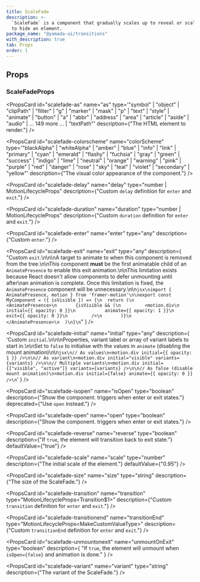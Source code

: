 ```yaml
---
title: ScaleFade
description: >-
  `ScaleFade` is a component that gradually scales up to reveal or scales down
  to hide an element.
package_name: "@yamada-ui/transitions"
with_description: true
tab: Props
order: 1
---
```


## Props

### ScaleFadeProps

<PropsCard
  id="scalefade-as"
  name="as"
  type='"symbol" | "object" | "clipPath" | "filter" | "g" | "marker" | "mask" | "p" | "text" | "style" | "animate" | "button" | "a" | "abbr" | "address" | "area" | "article" | "aside" | "audio" | ... 149 more ... | "textPath"'
  description={"The HTML element to render."}
/>

<PropsCard
  id="scalefade-colorscheme"
  name="colorScheme"
  type='"blackAlpha" | "whiteAlpha" | "amber" | "blue" | "info" | "link" | "primary" | "cyan" | "emerald" | "flashy" | "fuchsia" | "gray" | "green" | "success" | "indigo" | "lime" | "neutral" | "orange" | "warning" | "pink" | "purple" | "red" | "danger" | "rose" | "sky" | "teal" | "violet" | "secondary" | "yellow"'
  description={"The visual color appearance of the component."}
/>

<PropsCard
  id="scalefade-delay"
  name="delay"
  type="number | MotionLifecycleProps<number>"
  description={"Custom `delay` definition for `enter` and `exit`."}
/>

<PropsCard
  id="scalefade-duration"
  name="duration"
  type="number | MotionLifecycleProps<number>"
  description={"Custom `duration` definition for `enter` and `exit`."}
/>

<PropsCard
  id="scalefade-enter"
  name="enter"
  type="any"
  description={"Custom `enter`."}
/>

<PropsCard
  id="scalefade-exit"
  name="exit"
  type="any"
  description={
    "Custom `exit`.\n\n\nA target to animate to when this component is removed from the tree.\n\nThis component **must** be the first animatable child of an `AnimatePresence` to enable this exit animation.\n\nThis limitation exists because React doesn't allow components to defer unmounting until after\nan animation is complete. Once this limitation is fixed, the `AnimatePresence` component will be unnecessary.\n\n```jsx\nimport { AnimatePresence, motion } from 'framer-motion'\n\nexport const MyComponent = ({ isVisible }) => {\n  return (\n    <AnimatePresence>\n       {isVisible && (\n         <motion.div\n           initial={{ opacity: 0 }}\n           animate={{ opacity: 1 }}\n           exit={{ opacity: 0 }}\n         />\n       )}\n    </AnimatePresence>\n  )\n}\n```"
  }
/>

<PropsCard
  id="scalefade-initial"
  name="initial"
  type="any"
  description={
    'Custom `initial`.\n\n\nProperties, variant label or array of variant labels to start in.\n\nSet to `false` to initialise with the values in `animate` (disabling the mount animation)\n\n```jsx\n// As values\n<motion.div initial={{ opacity: 1 }} />\n\n// As variant\n<motion.div initial="visible" variants={variants} />\n\n// Multiple variants\n<motion.div initial={["visible", "active"]} variants={variants} />\n\n// As false (disable mount animation)\n<motion.div initial={false} animate={{ opacity: 0 }} />\n```'
  }
/>

<PropsCard
  id="scalefade-isopen"
  name="isOpen"
  type="boolean"
  description={"Show the component. triggers when enter or exit states."}
  deprecated={"Use `open` instead."}
/>

<PropsCard
  id="scalefade-open"
  name="open"
  type="boolean"
  description={"Show the component. triggers when enter or exit states."}
/>

<PropsCard
  id="scalefade-reverse"
  name="reverse"
  type="boolean"
  description={"If `true`, the element will transition back to exit state."}
  defaultValue={"true"}
/>

<PropsCard
  id="scalefade-scale"
  name="scale"
  type="number"
  description={"The initial scale of the element."}
  defaultValue={"0.95"}
/>

<PropsCard
  id="scalefade-size"
  name="size"
  type="string"
  description={"The size of the ScaleFade."}
/>

<PropsCard
  id="scalefade-transition"
  name="transition"
  type="MotionLifecycleProps<Transition$1>"
  description={"Custom `transition` definition for `enter` and `exit`."}
/>

<PropsCard
  id="scalefade-transitionend"
  name="transitionEnd"
  type="MotionLifecycleProps<MakeCustomValueType<TargetProperties>>"
  description={"Custom `transitionEnd` definition for `enter` and `exit`."}
/>

<PropsCard
  id="scalefade-unmountonexit"
  name="unmountOnExit"
  type="boolean"
  description={
    "If `true`, the element will unmount when `isOpen={false}` and animation is done."
  }
/>

<PropsCard
  id="scalefade-variant"
  name="variant"
  type="string"
  description={"The variant of the ScaleFade."}
/>
